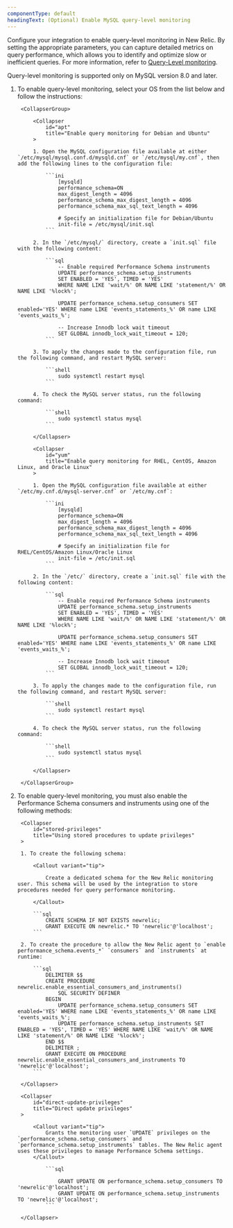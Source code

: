 ```yaml
---
componentType: default
headingText: (Optional) Enable MySQL query-level monitoring
---
```


Configure your integration to enable query-level monitoring in New Relic. By setting the appropriate parameters, you can capture detailed metrics on query performance, which allows you to identify and optimize slow or inefficient queries. For more information, refer to [Query-Level monitoring](/docs/infrastructure/infrastructure-data/query-level-monitoring).


<Callout variant="important">
Query-level monitoring is supported only on MySQL version 8.0 and later.
</Callout>


1. To enable query-level monitoring, select your OS from the list below and follow the instructions:

        <CollapserGroup>

            <Collapser
                id="apt"
                title="Enable query monitoring for Debian and Ubuntu"
            >

            1. Open the MySQL configuration file available at either `/etc/mysql/mysql.conf.d/mysqld.cnf` or `/etc/mysql/my.cnf`, then add the following lines to the configuration file:

                ```ini
                    [mysqld]
                    performance_schema=ON
                    max_digest_length = 4096
                    performance_schema_max_digest_length = 4096
                    performance_schema_max_sql_text_length = 4096

                    # Specify an initialization file for Debian/Ubuntu
                    init-file = /etc/mysql/init.sql
                ```
            
            2. In the `/etc/mysql/` directory, create a `init.sql` file with the following content:

                ```sql
                    -- Enable required Performance Schema instruments
                    UPDATE performance_schema.setup_instruments
                    SET ENABLED = 'YES', TIMED = 'YES'
                    WHERE NAME LIKE 'wait/%' OR NAME LIKE 'statement/%' OR NAME LIKE '%lock%';

                    UPDATE performance_schema.setup_consumers SET enabled='YES' WHERE name LIKE 'events_statements_%' OR name LIKE 'events_waits_%';

                    -- Increase Innodb lock wait timeout
                    SET GLOBAL innodb_lock_wait_timeout = 120;
                ```

            3. To apply the changes made to the configuration file, run the following command, and restart MySQL server:

                ```shell
                    sudo systemctl restart mysql
                ```

            4. To check the MySQL server status, run the following command:

                ```shell
                    sudo systemctl status mysql
                ```

            </Collapser>

            <Collapser
                id="yum"
                title="Enable query monitoring for RHEL, CentOS, Amazon Linux, and Oracle Linux"
            >

            1. Open the MySQL configuration file available at either `/etc/my.cnf.d/mysql-server.cnf` or `/etc/my.cnf`:

                ```ini
                    [mysqld]
                    performance_schema=ON
                    max_digest_length = 4096
                    performance_schema_max_digest_length = 4096
                    performance_schema_max_sql_text_length = 4096

                    # Specify an initialization file for RHEL/CentOS/Amazon Linux/Oracle Linux 
                    init-file = /etc/init.sql
                ```

            2. In the `/etc/` directory, create a `init.sql` file with the following content: 

                ```sql
                    -- Enable required Performance Schema instruments
                    UPDATE performance_schema.setup_instruments
                    SET ENABLED = 'YES', TIMED = 'YES'
                    WHERE NAME LIKE 'wait/%' OR NAME LIKE 'statement/%' OR NAME LIKE '%lock%';

                    UPDATE performance_schema.setup_consumers SET enabled='YES' WHERE name LIKE 'events_statements_%' OR name LIKE 'events_waits_%';

                    -- Increase Innodb lock wait timeout
                    SET GLOBAL innodb_lock_wait_timeout = 120;
                ```
            
            3. To apply the changes made to the configuration file, run the following command, and restart MySQL server:

                ```shell
                    sudo systemctl restart mysql
                ```

            4. To check the MySQL server status, run the following command:

                ```shell
                    sudo systemctl status mysql
                ```

            </Collapser>

        </CollapserGroup>

2. To enable query-level monitoring, you must also enable the Performance Schema consumers and instruments using one of the following methods:

    <CollapserGroup>

        <Collapser
            id="stored-privileges"
            title="Using stored procedures to update privileges"
        >

        1. To create the following schema:

            <Callout variant="tip">

                Create a dedicated schema for the New Relic monitoring user. This schema will be used by the integration to store procedures needed for query performance monitoring.

            </Callout>

            ```sql
                CREATE SCHEMA IF NOT EXISTS newrelic;
                GRANT EXECUTE ON newrelic.* TO 'newrelic'@'localhost';
            ```
        
        2. To create the procedure to allow the New Relic agent to `enable performance_schema.events_*` `consumers` and `instruments` at runtime:

            ```sql
                DELIMITER $$
                CREATE PROCEDURE newrelic.enable_essential_consumers_and_instruments()
                    SQL SECURITY DEFINER
                BEGIN
                    UPDATE performance_schema.setup_consumers SET enabled='YES' WHERE name LIKE 'events_statements_%' OR name LIKE 'events_waits_%';
                    UPDATE performance_schema.setup_instruments SET ENABLED = 'YES', TIMED = 'YES' WHERE NAME LIKE 'wait/%' OR NAME LIKE 'statement/%' OR NAME LIKE '%lock%';
                END $$
                DELIMITER ;
                GRANT EXECUTE ON PROCEDURE newrelic.enable_essential_consumers_and_instruments TO 'newrelic'@'localhost';
            ```

        </Collapser>

        <Collapser
            id="direct-update-privileges"
            title="Direct update privileges"
        >

            <Callout variant="tip">
                Grants the monitoring user `UPDATE` privileges on the `performance_schema.setup_consumers` and `performance_schema.setup_instruments` tables. The New Relic agent uses these privileges to manage Performance Schema settings.
            </Callout>

                ```sql

                    GRANT UPDATE ON performance_schema.setup_consumers TO 'newrelic'@'localhost';              
                    GRANT UPDATE ON performance_schema.setup_instruments TO 'newrelic'@'localhost';
                ```

        </Collapser>

    </CollapserGroup>